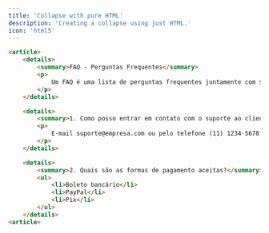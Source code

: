 ```yaml
---
title: 'Collapse with pure HTML'
description: 'Creating a collapse using just HTML.'
icon: 'html5'
---
```


```html collapse.html
<article>
    <details>
        <summary>FAQ - Perguntas Frequentes</summary>
        <p>
            Um FAQ é uma lista de perguntas frequentes juntamente com suas respostas. 
        </p>
    </details>

    <details>
        <summary>1. Como posso entrar em contato com o suporte ao cliente?</summary>
        <p>
            E-mail suporte@empresa.com ou pelo telefone (11) 1234-5678
        </p>
    </details>

    <details>
        <summary>2. Quais são as formas de pagamento aceitas?</summary>
        <ul>
            <li>Boleto bancário</li>
            <li>PayPal</li>
            <li>Pix</li>
        </ul>
    </details>
<article>
```